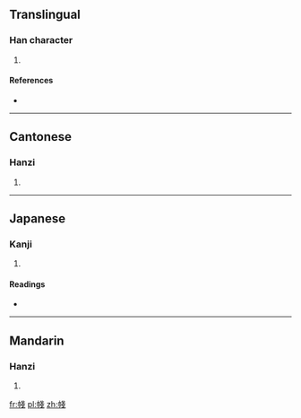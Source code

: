 ==Translingual==

===Han character===
{{Han char|rn=50|rad=巾|as=08|sn=11|four=4325<sub>3</sub>|canj=中月戈戈 (LBII)}}

# {{defn|Han|sort=巾08}}

====References====
* {{Han ref|kx=0332.230|dkj=08943|dj=0638.210|hdz=10743.090|uh=5E34|ud=24116|bh=D546|bd=54598}}

----

==Cantonese==

===Hanzi===
{{yue-hanzi|jyut=|y=jin1}}

# {{defn|Cantonese|sort=巾08}}

----

==Japanese==

===Kanji===
{{ja-kanji|grade=|rs=巾08}}

# {{defn|Japanese|sort=巾08}}

====Readings====
* {{ja-readings|on=[[さつ]] (satsu), [[せち]] (sechi), [[さん]] (san), [[ざん]] (zan), [[せん]] (sen), [[さい]] (sai)|kun=[[えりあて]] (eriate), [[むなかけ]] (munakake), [[むつき]] (mutsuki)}}

----

==Mandarin==

===Hanzi===
{{cmn-hanzi|pin=[[shā]] ([[sha1]])|wg=sha<sup>1</sup>}}

# {{defn|Mandarin|sort=巾08}}

[[fr:帴]]
[[pl:帴]]
[[zh:帴]]